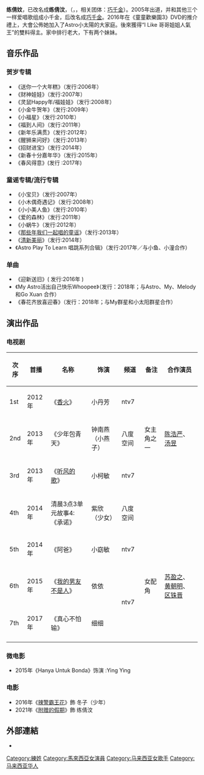 {{BLP unsourced|time=2021-02-20T01:57:37+00:00}}
{{艺人
| 姓名 = 练倩妏
| 英文名 = Veron Lin
| 类型 = 女歌手
| 其他艺名 = 练倩姣
| 昵称 = Veron，倩妏，小V，小妏，巧千金 Veron、小倩姐姐（Astro小太陽童童歡樂園）
| 罗马拼音 =
| 图片 =
| 图片简介 =
| 出生日期 = {{birth date and age|2000|02|20}}
| 出生地点 = {{MYS}}[[吉隆坡|吉隆坡]]
| 出道日期 = 2005年
| 职业 = 歌手，演员，学生
| 出道作 = 《送你一个大年糕》
| 就读 = 
| 父母 =
| 亲属 =
| 代表作 =
音乐
*《送你一个大年糕》
*《小宝贝》
*《财神娃娃》
*《小木偶奇遇记》
*《灵鼠Happy年/福娃娃》
*《小金牛贺年》
*《小小美人鱼》
*《小福星》
*《爱的森林》
*《福到人间》
*《小蜗牛》
*《新年乐满贯》
*《[[那些年我们一起唱的童谣|那些年我们一起唱的童谣]]》
*《醒狮来问好》
*《[[清新美丽|清新美丽]]》
*《招财进宝》
*《新春十分嘉年华》
演岀
*《少年包青天》
*《我的男友不是人》
*《辣警霸王花》
| 唱片公司 = [[威揚集团|威揚集团]]（2005至2008）<br/>[[Starmedia|Starmedia]]（2008至今）
| 经纪公司 = [[威揚集团|威揚集团]]（2005至2008）<br/>[[Starmedia|Starmedia]]（2008至今）
| 音乐类型 = 贺岁，童谣，流行
| 相关团体 = [[巧千金|巧千金]]
| 国籍 = {{MAL}}
}}
'''练倩妏'''，已改名成'''练倩汶'''，（{{lang-en|Veron Lin}}，{{bd|2000年|2月20日||catIdx=L}}，相关团体：[[巧千金|巧千金]]）。2005年出道，并和其他三个一样爱唱歌组成小千金，后改名成[[巧千金|巧千金]]。2016年在《童童歡樂園3》DVD的推介禮上，大會公佈她加入了Astro小太陽的大家庭。後來獲得“I Like 哥哥姐姐人氣王”的雙料得主。家中排行老大，下有两个妹妹。

==音乐作品==
===贺岁专辑===
*《送你一个大年糕》（发行:2006年）
*《财神娃娃》（发行:2007年）
*《灵鼠Happy年/福娃娃》（发行:2008年）
*《小金牛贺年》（发行:2009年）
*《小福星》（发行:2010年）
*《福到人间》（发行:2011年）
*《新年乐满贯》（发行:2012年）
*《醒狮来问好》（发行:2013年）
*《招财进宝》（发行:2014年）
*《新春十分嘉年华》（发行:2015年）
*《春风得意》(发行 :2017年)

===童谣专辑/流行专辑===
*《小宝贝》（发行:2007年）
*《小木偶奇遇记》（发行:2008年）
*《小小美人鱼》（发行:2010年）
*《爱的森林》（发行:2011年）
*《小蜗牛》（发行:2012年）
*《[[那些年我们一起唱的童谣|那些年我们一起唱的童谣]]》（发行:2013年）
*《[[清新美丽|清新美丽]]》（发行:2014年）
*《Astro Play To Learn 唱跳系列合辑》（发行:2017年／与小鱼、小潼合作）

===单曲===
*《迎新送旧》( 发行:2016年 )
*《My Astro活出自己快乐Whoopee》（发行：2018年；与Astro、My、Melody和Go Xuan 合作）
*《春花齐放喜迎春》（发行：2018年；与My群星和小太阳群星合作）

==演出作品==
===电视剧===
{| Class="wikitable"
|-
! 次序 !! 首播 !! 名称 !! 饰演 !! 频道   !! 备注 !! 合作演员
|-
| 1st || 2012年 ||《[[香火|香火]]》|| 小丹芳 || ntv7  || ||
|-
| 2nd || 2013年 ||《少年包青天》|| 钟南燕（小燕子）|| 八度空间 || 女主角之一 || [[陈浩严|陈浩严]]、[[汤昱|汤昱]]
|-
| 3rd || 2013年 ||《[[听风的歌|听风的歌]]》|| 小柯敏 || ntv7  ||  ||
|-
| 4th || 2014年 || 清晨3点3单元故事4:《承诺》|| 紫欣（少女）|| 八度空间  || ||
|-
| 5th || 2014年 || 《阿爸》|| 小窈敏 || ntv7  || ||
|-
| 6th || 2015年 || 《[[我的男友不是人|我的男友不是人]]》|| 依依 ||rowspan="2"|ntv7 || 女配角 || [[苏盈之|苏盈之]]、[[黄朝明|黄朝明]]、[[区铢晋|区铢晋]]
|-
| 7th || 2017年 || 《真心不怕输》|| 细细 || || 
|-
|}

===微电影===
*2015年《Hanya Untuk Bonda》饰演 :Ying Ying

===电影===
*2016年《[[辣警霸王花|辣警霸王花]]》飾 冬子（少年）
*2021年《[[附赠的假期|附赠的假期]]》飾 练倩汶

==外部連結==
*{{Facebook Page|Veron-fans-club/139629922812064|Veron Lin 练倩妏}}

[[Category:練姓|Category:練姓]]
[[Category:馬來西亞女演員|Category:馬來西亞女演員]]
[[Category:马来西亚女歌手|Category:马来西亚女歌手]]
[[Category:马来西亚华人|Category:马来西亚华人]]